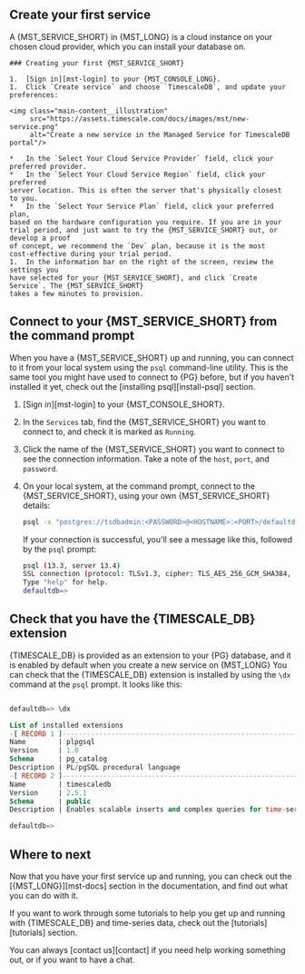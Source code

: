 

<MSTIntro />

<CloudMSTComparison />

## Create your first service

A {MST_SERVICE_SHORT} in {MST_LONG} is a cloud instance on your chosen
cloud provider, which you can install your database on.

<Procedure>

    ### Creating your first {MST_SERVICE_SHORT}

    1.  [Sign in][mst-login] to your {MST_CONSOLE_LONG}.
    1.  Click `Create service` and choose `TimescaleDB`, and update your preferences:

    <img class="main-content__illustration"
         src="https://assets.timescale.com/docs/images/mst/new-service.png"
         alt="Create a new service in the Managed Service for TimescaleDB portal"/>

    *   In the `Select Your Cloud Service Provider` field, click your
    preferred provider.
    *   In the `Select Your Cloud Service Region` field, click your preferred
    server location. This is often the server that's physically closest
    to you.
    *   In the `Select Your Service Plan` field, click your preferred plan,
    based on the hardware configuration you require. If you are in your
    trial period, and just want to try the {MST_SERVICE_SHORT} out, or develop a proof
    of concept, we recommend the `Dev` plan, because it is the most
    cost-effective during your trial period.
    1.  In the information bar on the right of the screen, review the settings you
    have selected for your {MST_SERVICE_SHORT}, and click `Create Service`. The {MST_SERVICE_SHORT}
    takes a few minutes to provision.

</Procedure>

## Connect to your {MST_SERVICE_SHORT} from the command prompt

When you have a {MST_SERVICE_SHORT} up and running, you can connect to it from your local
system using the `psql` command-line utility. This is the same tool you might
have used to connect to {PG} before, but if you haven't installed it yet,
check out the [installing psql][install-psql] section.

<Procedure>

1.  [Sign in][mst-login] to your {MST_CONSOLE_SHORT}.
1.  In the `Services` tab, find the {MST_SERVICE_SHORT} you want to connect to, and check it is marked as `Running`.
1.  Click the name of the {MST_SERVICE_SHORT} you want to connect to see the connection  information. Take a note of the `host`, `port`, and `password`.
1.  On your local system, at the command prompt, connect to the {MST_SERVICE_SHORT}, using your own {MST_SERVICE_SHORT} details:

    ```bash
    psql -x "postgres://tsdbadmin:<PASSWORD>@<HOSTNAME>:<PORT>/defaultdb?sslmode=require"
    ```

    If your connection is successful, you'll see a message like this, followed
    by the `psql` prompt:

    ```bash
    psql (13.3, server 13.4)
    SSL connection (protocol: TLSv1.3, cipher: TLS_AES_256_GCM_SHA384, bits: 256, compression: off)
    Type "help" for help.
    defaultdb=>
    ```
</Procedure>

## Check that you have the {TIMESCALE_DB} extension

{TIMESCALE_DB} is provided as an extension to your {PG} database, and it is
enabled by default when you create a new service on {MST_LONG} You can check that the {TIMESCALE_DB} extension is installed by using
the `\dx` command at the `psql` prompt. It looks like this:

```sql

defaultdb=> \dx

List of installed extensions
-[ RECORD 1 ]------------------------------------------------------------------
Name        | plpgsql
Version     | 1.0
Schema      | pg_catalog
Description | PL/pgSQL procedural language
-[ RECORD 2 ]------------------------------------------------------------------
Name        | timescaledb
Version     | 2.5.1
Schema      | public
Description | Enables scalable inserts and complex queries for time-series data

defaultdb=>

```

## Where to next
Now that you have your first service up and running, you can check out the
[{MST_LONG}][mst-docs] section in the documentation, and
find out what you can do with it.

If you want to work through some tutorials to help you get up and running with
{TIMESCALE_DB} and time-series data, check out the [tutorials][tutorials] section.

You can always [contact us][contact] if you need help working something out, or
if you want to have a chat.

